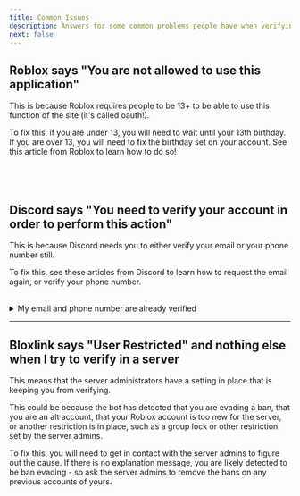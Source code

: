 ```yaml
---
title: Common Issues
description: Answers for some common problems people have when verifying
next: false
---
```



## Roblox says "You are not allowed to use this application"

This is because Roblox requires people to be 13+ to be able to use this function of the site (it's called oauth!).

To fix this, if you are under 13, you will need to wait until your 13th birthday. If you are over 13, you
will need to fix the birthday set on your account. See this article from Roblox to learn how to do so!

<LinkCard 
    title='Update Roblox Account Birthday'
    href='https://en.help.roblox.com/hc/en-us/articles/360031323611'
    target="_blank"
/>
<br />
---

## Discord says "You need to verify your account in order to perform this action"

This is because Discord needs you to either verify your email or your phone number still.

To fix this, see these articles from Discord to learn how to request the email again, or verify your phone number.

<CardGrid>
    <LinkCard 
        title='Resend the Verification Email'
        href='https://support.discord.com/hc/en-us/articles/213219267-Resending-Verification-Email'
        target="_blank"
    />
    <LinkCard 
        title='Verify your Discord Account'
        href='https://support.discord.com/hc/en-us/articles/6181726888215-How-to-Verify-Your-Discord-Account'
        target="_blank"
    />
</CardGrid>

<br />

<details>
    <summary>My email and phone number are already verified</summary>

    Make sure that in your browser you are using the <u>same</u> Discord account as the one you are using in the Discord app.

    <Steps>
        1. Go to <a href="https://discord.com/app" target="_blank">Discord's web application</a>
        2. Go to your user settings on the site, and Log Out.
        3. Sign in again, making sure you are using the email and password for the account you are using in the app.
            <p style="text-indent: 1em">Make sure the usernames match up once you log in!</p>
        4. Try logging into the [Bloxlink site](https://blox.link).
    </Steps>
</details>

---

## Bloxlink says "User Restricted" and nothing else when I try to verify in a server

This means that the server administrators have a setting in place that is keeping you from verifying.

This could be because the bot has detected that you are evading a ban, that you are an alt account, that your 
Roblox account is too new for the server, or another restriction is in place, such as a group lock or other
restriction set by the server admins.

To fix this, you will need to get in contact with the server admins to figure out the cause. If there is no
explanation message, you are likely detected to be ban evading - so ask the server admins to remove the bans
on any previous accounts of yours.
